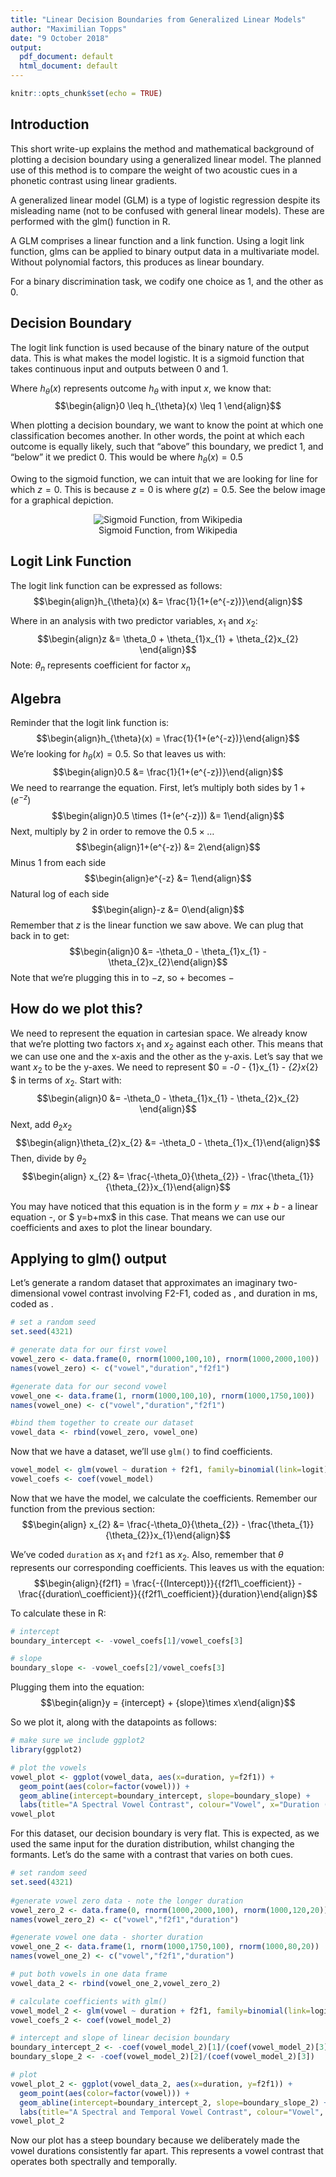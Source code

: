 ```yaml
---
title: "Linear Decision Boundaries from Generalized Linear Models"
author: "Maximilian Topps"
date: "9 October 2018"
output:
  pdf_document: default
  html_document: default
---
```


```r
knitr::opts_chunk$set(echo = TRUE)
```

## Introduction

This short write-up explains the method and mathematical background of plotting a decision boundary using a generalized linear model. The planned use of this method is to compare the weight of two acoustic cues in a phonetic contrast using linear gradients.

A generalized linear model (GLM) is a type of logistic regression despite its misleading name (not to be confused with general linear models). These are performed with the glm() function in R.

A GLM comprises a linear function and a link function. Using a logit link function, glms can be applied to binary output data in a multivariate model. Without polynomial factors, this produces as linear boundary.

For a binary discrimination task, we codify one choice as 1, and the other as 0.

## Decision Boundary

The logit link function is used because of the binary nature of the output data. This is what makes the model logistic. It is a sigmoid function that takes continuous input and outputs between 0 and 1.

Where $h_{\theta}(x)$ represents outcome $h_{\theta}$ with input $x$, we know that:
$$\begin{align}0 \leq h_{\theta}(x) \leq 1 \end{align}$$

When plotting a decision boundary, we want to know the point at which one classification becomes another. In other words, the point at which each outcome is equally likely, such that "above" this boundary, we predict 1, and "below" it we predict 0. This would be where $h_{\theta}(x) = 0.5$

Owing to the sigmoid function, we can intuit that we are looking for line for which $z = 0$. This is because $z=0$ is where $g(z) = 0.5$. See the below image for a graphical depiction.
<center>

![Sigmoid Function, from Wikipedia](images/600px-Logistic-curve.svg.png)

</center>

## Logit Link Function

The logit link function can be expressed as follows: 
$$\begin{align}h_{\theta}(x) &= \frac{1}{1+(e^{-z})}\end{align}$$

Where in an analysis with two predictor variables, $x_1$ and $x_2$:
$$\begin{align}z &= \theta_0 + \theta_{1}x_{1} + \theta_{2}x_{2} \end{align}$$
Note: $\theta_n$ represents coefficient for factor $x_n$

## Algebra

Reminder that the logit link function is: 
$$\begin{align}h_{\theta}(x) = \frac{1}{1+(e^{-z})}\end{align}$$
We're looking for $h_{\theta}(x) = 0.5$. So that leaves us with:
$$\begin{align}0.5 &= \frac{1}{1+(e^{-z})}\end{align}$$
We need to rearrange the equation. First, let's multiply both sides by $1+(e^{-z})$
$$\begin{align}0.5 \times (1+(e^{-z})) &= 1\end{align}$$
Next, multiply by $2$ in order to remove the $0.5 \times\dots$
$$\begin{align}1+(e^{-z}) &= 2\end{align}$$ 
Minus 1 from each side 
$$\begin{align}e^{-z} &= 1\end{align}$$
Natural log of each side
$$\begin{align}-z &= 0\end{align}$$
Remember that $z$ is the linear function we saw above. We can plug that back in to get:
$$\begin{align}0 &= -\theta_0 - \theta_{1}x_{1} - \theta_{2}x_{2}\end{align}$$
Note that we're plugging this in to $-z$, so $+$ becomes $-$

## How do we plot this?

We need to represent the equation in cartesian space. We already know that we're plotting two factors $x_1$ and $x_2$ against each other. This means that we can use one and the x-axis and the other as the y-axis. Let's say that we want $x_2$ to be the y-axes. We need to represent $0 = -\theta_0 - \theta_{1}x_{1} - \theta_{2}x_{2} $ in terms of $x_2$.
Start with:
$$\begin{align}0 &= -\theta_0 - \theta_{1}x_{1} - \theta_{2}x_{2} \end{align}$$
Next, add $\theta_{2}x_{2}$
$$\begin{align}\theta_{2}x_{2} &= -\theta_0 - \theta_{1}x_{1}\end{align}$$
Then, divide by $\theta_{2}$
$$\begin{align} x_{2} &= \frac{-\theta_0}{\theta_{2}} - \frac{\theta_{1}}{\theta_{2}}x_{1}\end{align}$$

You may have noticed that this equation is in the form $y = mx + b$ - a linear equation -, or $ y=b+mx$ in this case. That means we can use our coefficients and axes to plot the linear boundary.

## Applying to glm() output

Let's generate a random dataset that approximates an imaginary two-dimensional vowel contrast involving F2-F1, coded as \verb|f2f1|, and duration in ms, coded as \verb|duration|.

```r
# set a random seed
set.seed(4321)

# generate data for our first vowel
vowel_zero <- data.frame(0, rnorm(1000,100,10), rnorm(1000,2000,100))
names(vowel_zero) <- c("vowel","duration","f2f1")

#generate data for our second vowel
vowel_one <- data.frame(1, rnorm(1000,100,10), rnorm(1000,1750,100))
names(vowel_one) <- c("vowel","duration","f2f1")

#bind them together to create our dataset
vowel_data <- rbind(vowel_zero, vowel_one)
```

Now that we have a dataset, we'll use `glm()` to find coefficients.

```r
vowel_model <- glm(vowel ~ duration + f2f1, family=binomial(link=logit), data=vowel_data)
vowel_coefs <- coef(vowel_model)
```

Now that we have the model, we calculate the coefficients. Remember our function from the previous section:
$$\begin{align} x_{2} &= \frac{-\theta_0}{\theta_{2}} - \frac{\theta_{1}}{\theta_{2}}x_{1}\end{align}$$

We've coded `duration` as $x_1$ and `f2f1` as $x_2$. Also, remember that $\theta$ represents our corresponding coefficients. This leaves us with the equation:
$$\begin{align}{f2f1} = \frac{-{(Intercept)}}{{f2f1\_coefficient}} - \frac{{duration\_coefficient}}{{f2f1\_coefficient}}{duration}\end{align}$$

To calculate these in R:

```r
# intercept
boundary_intercept <- -vowel_coefs[1]/vowel_coefs[3] 

# slope
boundary_slope <- -vowel_coefs[2]/vowel_coefs[3]
```

Plugging them into the equation:
$$\begin{align}y = {intercept} + {slope}\times x\end{align}$$

So we plot it, along with the datapoints as follows:

```r
# make sure we include ggplot2
library(ggplot2)

# plot the vowels
vowel_plot <- ggplot(vowel_data, aes(x=duration, y=f2f1)) +
  geom_point(aes(color=factor(vowel))) +
  geom_abline(intercept=boundary_intercept, slope=boundary_slope) +
  labs(title="A Spectral Vowel Contrast", colour="Vowel", x="Duration (ms)", y="F2 - F1")
vowel_plot
```

For this dataset, our decision boundary is very flat. This is expected, as we used the same input for the duration distribution, whilst changing the formants. Let's do the same with a contrast that varies on both cues.

```r
# set random seed
set.seed(4321)
 
#generate vowel zero data - note the longer duration
vowel_zero_2 <- data.frame(0, rnorm(1000,2000,100), rnorm(1000,120,20))
names(vowel_zero_2) <- c("vowel","f2f1","duration")

#generate vowel one data - shorter duration
vowel_one_2 <- data.frame(1, rnorm(1000,1750,100), rnorm(1000,80,20))
names(vowel_one_2) <- c("vowel","f2f1","duration")

# put both vowels in one data frame
vowel_data_2 <- rbind(vowel_one_2,vowel_zero_2)

# calculate coefficients with glm()
vowel_model_2 <- glm(vowel ~ duration + f2f1, family=binomial(link=logit), data=vowel_data_2)
vowel_coefs_2 <- coef(vowel_model_2)

# intercept and slope of linear decision boundary
boundary_intercept_2 <- -coef(vowel_model_2)[1]/(coef(vowel_model_2)[3])
boundary_slope_2 <- -coef(vowel_model_2)[2]/(coef(vowel_model_2)[3])

# plot
vowel_plot_2 <- ggplot(vowel_data_2, aes(x=duration, y=f2f1)) +
  geom_point(aes(color=factor(vowel))) +
  geom_abline(intercept=boundary_intercept_2, slope=boundary_slope_2) +
  labs(title="A Spectral and Temporal Vowel Contrast", colour="Vowel", x="Duration (ms)", y="F2 - F1")
vowel_plot_2
```

Now our plot has a steep boundary because we deliberately made the vowel durations consistently far apart. This represents a vowel contrast that operates both spectrally and temporally.
